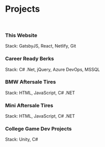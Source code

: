 # Projects

<br />

<ProjectCard bg="#FBB03B">
    <h3>This Website</h3>
    Stack: GatsbyJS, React, Netlify, Git
</ProjectCard>

<ProjectCard link="https://careerreadyberks.org/" bg="#f011a5">
    <h3>Career Ready Berks</h3>
    Stack: C# .Net, jQuery, Azure DevOps, MSSQL
</ProjectCard>

<ProjectCard link="https://www.bmwusatires.com/" bg="#1d1b94">
    <h3>BMW Aftersale Tires</h3>
    Stack: HTML, JavaScript, C# .NET
</ProjectCard>

<ProjectCard link="https://www.miniusatires.com/" bg="#5eb051">
    <h3>Mini Aftersale Tires</h3>
    Stack: HTML, JavaScript, C# .NET
</ProjectCard>

<ProjectCard link="https://drive.google.com/drive/folders/0B8dsjQdYPSn1WHdfY1pOLTJERUE?usp=sharing" bg="#D4145A">
    <h3>College Game Dev Projects</h3>
    Stack: Unity, C#
</ProjectCard>
